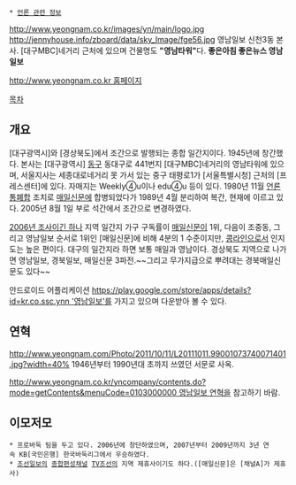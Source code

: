  * [[언론 관련 정보]]

http://www.yeongnam.co.kr/images/yn/main/logo.jpg
http://jennyhouse.info/zboard/data/sky_Image/fge56.jpg
영남일보 신천3동 본사. [대구MBC]네거리 근처에 있으며 건물명도 '''"영남타워"'''다.
'''좋은아침 좋은뉴스 영남일보'''

[[http://www.yeongnam.co.kr 홈페이지]]

[[목차]]
== 개요 ==
[대구광역시]와 [경상북도]에서 조간으로 발행되는 종합 일간지이다. 1945년에 창간했다. 본사는 [대구광역시] [[동구(대구)|동구]] 동대구로 441번지 [대구MBC]네거리의 영남타워에 있으며, 서울지사는 세종대로네거리 못 가서 있는 중구 태평로1가 [서울특별시청] 근처의 [프레스센터]에 있다. 자매지는 Weekly④u이나 edu④u 등이 있다. 1980년 11월 [[언론통폐합]] 조치로 [[매일신문]]에 합병되었다가 1989년 4월 분리하여 복간, 현재에 이르고 있다. 2005년 8월 1일 부로 석간에서 조간으로 변경하였다.

[http://www.journalist.or.kr/news/articleView.html?idxno=13441 2006년 조사이긴 하나] 지역 일간지 가구 구독률이 [[매일신문]]이 1위, 다음이 조중동, 그리고 영남일보 순서로 1위인 [매일신문]에 비해 4분의 1 수준이지만, [[콩라인]]으로서 인지도는 높은 편이다. 대구의 일간지라 하면 보통 매일과 영남이다. 경상북도 지역으로 나가면 영남일보, 경북일보, 매일신문 3파전.~~그리고 무가지급으로 뿌려대는 경북매일신문도 있다~~

안드로이드 어플리케이션 [[https://play.google.com/store/apps/details?id=kr.co.ssc.ynn '영남일보']]를 가지고 있으며 다운받아 볼 수 있다.

== 연혁 ==
http://www.yeongnam.com/Photo/2011/10/11/L20111011.99001073740071401.jpg?width=40%
1946년부터 1990년대 초까지 쓰였던 서문로 사옥.

[[http://www.yeongnam.co.kr/yncompany/contents.do?mode=getContents&menuCode=0103000000 영남일보 연혁]]을 참고하기 바람.

== 이모저모 ==
 * 프로바둑 팀을 두고 있다. 2006년에 창단하였으며, 2007년부터 2009년까지 3년 연속 KB[국민은행] 한국바둑리그에서 우승하였다.
 * [[조선일보]]의 [[종합편성채널]] [[TV조선]]의 지역 제휴사이기도 하다.([매일신문]은 [채널A]가 제휴사)
